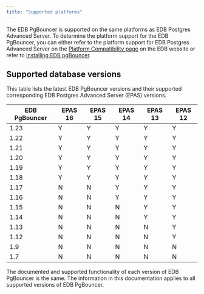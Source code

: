 ```yaml
---
title: "Supported platforms"
---
```


The EDB PgBouncer is supported on the same platforms as EDB Postgres Advanced Server. To determine the platform support for the EDB PgBouncer, you can either refer to the platform support for EDB Postgres Advanced Server on the [Platform Compatibility page](https://www.enterprisedb.com/platform-compatibility#epas) on the EDB website or refer to [Installing EDB pgBouncer](./installing). 

## Supported database versions

This table lists the latest EDB PgBouncer versions and their supported corresponding EDB Postgres Advanced Server (EPAS) versions.

| EDB PgBouncer | EPAS 16 | EPAS 15 | EPAS 14 | EPAS 13 | EPAS 12 |
|---------------|---------|---------|---------|---------|---------|
| 1.23          | Y       | Y       | Y       | Y       | Y       |
| 1.22          | Y       | Y       | Y       | Y       | Y       |
| 1.21          | Y       | Y       | Y       | Y       | Y       |
| 1.20          | Y       | Y       | Y       | Y       | Y       |
| 1.19          | Y       | Y       | Y       | Y       | Y       |
| 1.18          | Y       | Y       | Y       | Y       | Y       |
| 1.17          | N       | N       | Y       | Y       | Y       |
| 1.16          | N       | N       | Y       | Y       | Y       |
| 1.15          | N       | N       | N       | Y       | Y       |
| 1.14          | N       | N       | N       | Y       | Y       |
| 1.13          | N       | N       | N       | N       | Y       |
| 1.12          | N       | N       | N       | N       | Y       |
| 1.9           | N       | N       | N       | N       | N       |
| 1.7           | N       | N       | N       | N       | N       |


The documented and supported functionality of each version of EDB PgBouncer is the same. The information in this documentation applies to all supported versions of EDB PgBouncer.
